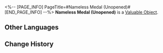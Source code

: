 <%-- [PAGE_INFO]
PageTitle=#Nameless Medal (Unopened)#
[END_PAGE_INFO] --%>
{{Item Infobox
|id          = 300103
|image       = Item Nameless Medal (Unopened).png
|type        = Valuable Object
|invCategory = Valuables
|rarity      = 4
|effect      = An unopened treasure. Use to gain the effect equivalent to purchasing Nameless Medal once.
|description = 
}}
'''Nameless Medal (Unopened)''' is a [[Valuable Object]].

==Other Languages==
{{Other Languages
|en   = Nameless Medal (Unopened)
|zhs  = 无名客的奖章（未拆封）
|zht  = 無名客的獎章（未拆封）
|ja   = ナナシビトの勲章（未開封）
|ko   = 무명객의 휘장(미개봉)
|es   = Medalla anónima (sin abrir)
|fr   = Médaille des Sans Noms (scellée)
|ru   = Медаль Безымянных (не открыто)
|th   = เหรียญตรานิรนาม (ยังไม่เปิด)
|vi   = Huân Chương Khách Vô Danh (Chưa mở)
|de   = Medaille der Namenlosen (ungeöffnet)
|id   = Nameless Medal (Belum Dibuka)
|pt   = Medalha dos Inominados (Não Aberto)
}}

==Change History==
{{Change History|1.0}}
